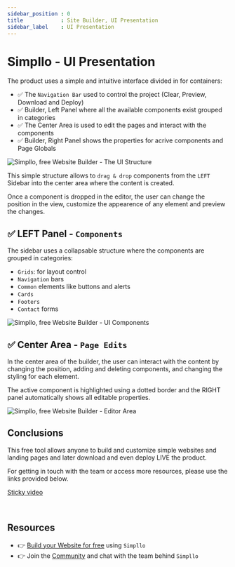 ```yaml
---
sidebar_position : 0
title            : Site Builder, UI Presentation
sidebar_label    : UI Presentation
---
```


# Simpllo - UI Presentation

The product uses a simple and intuitive interface divided in for containers:

- ✅ The `Navigation Bar` used to control the project (Clear, Preview, Download and Deploy)
- ✅ Builder, Left Panel where all the available components exist grouped in categories 
- ✅ The Center Area is used to edit the pages and interact with the components
- ✅ Builder, Right Panel shows the properties for acrive components and Page Globals

![Simpllo, free Website Builder - The UI Structure](https://github.com/app-generator/dummy/assets/51070104/05fdc20c-c5f6-489d-80e6-fe91f29a6a3c)

This simple structure allows to `drag & drop` components from the `LEFT` Sidebar into the center area where the content is created. 

Once a component is dropped in the editor, the user can change the position in the view, customize the appearence of any element and preview the changes. 

## ✅ LEFT Panel - `Components`

The sidebar uses a collapsable structure where the components are grouped in categories: 

- `Grids`: for layout control 
- `Navigation` bars
- `Common` elements like buttons and alerts
- `Cards` 
- `Footers`  
- `Contact` forms  

![Simpllo, free Website Builder - UI Components](https://github.com/app-generator/dummy/assets/51070104/8ff31359-a993-434f-8ffb-bf4dbbb5b6fe)

## ✅ Center Area - `Page Edits`

In the center area of the builder, the user can interact with the content by changing the position, adding and deleting components, and changing the styling for each element. 

The active component is highlighted using a dotted border and the RIGHT panel automatically shows all editable properties.

![Simpllo, free Website Builder - Editor Area](https://github.com/app-generator/dummy/assets/51070104/91059dee-34de-49fa-98d8-0450ff716ca8)

## Conclusions

This free tool allows anyone to build and customize simple websites and landing pages and later download and even deploy LIVE the product.

For getting in touch with the team or access more resources, please use the links provided below. 

<a className="sticky-popup" target="_blank" href="https://youtu.be/mxQWwhEF21s">Sticky video</a>

<br />

## Resources

- 👉 [Build your Website for free](https://www.simpllo.com/) using `Simpllo`
- 👉 Join the [Community](https://youtu.be/mxQWwhEF21s) and chat with the team behind `Simpllo`
